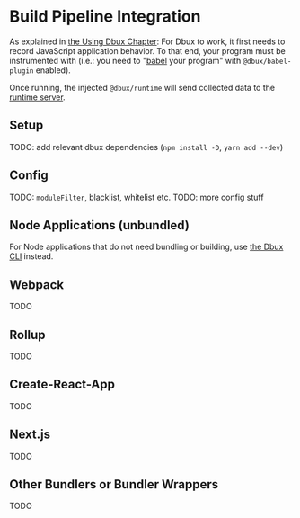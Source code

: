 # Build Pipeline Integration


<TOC toc={toc} />


As explained in [the Using Dbux Chapter](../using-dbux): For Dbux to work, it first needs to record JavaScript application behavior. To that end, your program must be instrumented with <CodeLink path="dbux-babel-plugin" /> (i.e.: you need to "[babel](https://babeljs.io/) your program" with `@dbux/babel-plugin` enabled).

Once running, the injected `@dbux/runtime` will send collected data to the [runtime server](../tools-and-configuration/01-dbux-code.mdx#runtime-server).



## Setup

TODO: add relevant dbux dependencies (`npm install -D`, `yarn add --dev`)

<!-- * Install the following packages: `@dbux/babel-plugin` `@dbux/runtime` `core-js@3`?? -->


## Config

TODO: `moduleFilter`, blacklist, whitelist etc.
TODO: more config stuff


## Node Applications (unbundled)

For Node applications that do not need bundling or building, use [the Dbux CLI](../tools-and-configuration/02-dbux-cli.mdx) instead.


## Webpack

TODO

## Rollup

TODO

## Create-React-App

TODO

## Next.js

TODO

## Other Bundlers or Bundler Wrappers

TODO
